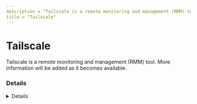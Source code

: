 ```yaml
---
description = "Tailscale is a remote monitoring and management (RMM) tool. More information will be added as it becomes available."
title = "Tailscale"
---
```




# Tailscale

Tailscale is a remote monitoring and management (RMM) tool. More information will be added as it becomes available.

### Details
<Details author={""}
         category={""}
         created={""}
         website={""}
         lastModified={"2024-02-14"}
         privileges={""}
         free={ false }
         verification={ false }
/>

#### Installation Paths
<Card code={ ["tailscale-*.exe", "tailscaled.exe", "tailscale-ipn.exe"] }/>





### Forensic Artifacts




#### Network Artifacts
<EuiSpacer size="xl"/>
<NetworkArtifactsTable data={ [{"Description": "Known remote domains", "Domains": ["*.tailscale.com", "*.tailscale.io", "tailscale.com"], "Ports": []}] }/>




### Detections
- Detects potential network activity of Tailscale RMM tool
  - [Sigma Rule](https://github.com/magicsword-io/LOLRMM/blob/main/detections/sigma/tailscale_network_sigma.yml)
- Detects potential processes activity of Tailscale RMM tool
  - [Sigma Rule](https://github.com/magicsword-io/LOLRMM/blob/main/detections/sigma/tailscale_processes_sigma.yml)

### References
- [https://tailscale.com/kb/1023/troubleshooting](https://tailscale.com/kb/1023/troubleshooting)


